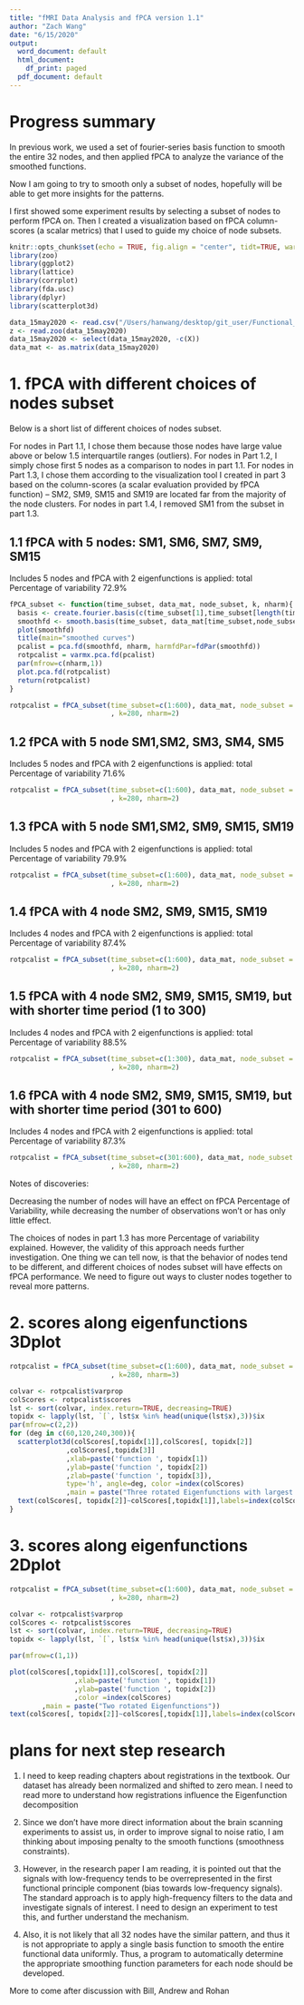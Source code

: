 ```yaml
---
title: "fMRI Data Analysis and fPCA version 1.1"
author: "Zach Wang"
date: "6/15/2020"
output:
  word_document: default
  html_document:
    df_print: paged
  pdf_document: default
---
```

# Progress summary
In previous work, we used a set of fourier-series basis function to smooth the entire 32 nodes, and then applied fPCA to analyze the variance of the smoothed functions. 

Now I am going to try to smooth only a subset of nodes, hopefully will be able to get more insights for the patterns. 

I first showed some experiment results by selecting a subset of nodes to perform fPCA on. 
Then I created a visualization based on fPCA column-scores (a scalar metrics) that I used to guide my choice of node subsets.


```r
knitr::opts_chunk$set(echo = TRUE, fig.align = "center", tidt=TRUE, warning = FALSE)
library(zoo)
library(ggplot2)
library(lattice)
library(corrplot)
library(fda.usc)
library(dplyr)
library(scatterplot3d)

data_15may2020 <- read.csv("/Users/hanwang/desktop/git_user/Functional_Data_Analysis/data_15may2020.csv", header=TRUE)
z <- read.zoo(data_15may2020)
data_15may2020 <- select(data_15may2020, -c(X))
data_mat <- as.matrix(data_15may2020)
```
# 1. fPCA with different choices of nodes subset
Below is a short list of different choices of nodes subset. 

For nodes in Part 1.1, I chose them because those nodes have large value above or below 1.5 interquartile ranges (outliers). For nodes in Part 1.2, I simply chose first 5 nodes as a comparison to nodes in part 1.1. For nodes in Part 1.3, I chose them according to the visualization tool I created in part 3 based on the column-scores (a scalar evaluation provided by fPCA function) -- SM2, SM9, SM15 and SM19 are located far from the majority of the node clusters. For nodes in part 1.4, I removed SM1 from the subset in part 1.3.

## 1.1 fPCA with 5 nodes: SM1, SM6, SM7, SM9, SM15
Includes 5 nodes and fPCA with 2 eigenfunctions is applied: total Percentage of variability 72.9%

```r
fPCA_subset <- function(time_subset, data_mat, node_subset, k, nharm){
  basis <- create.fourier.basis(c(time_subset[1],time_subset[length(time_subset)]), k)
  smoothfd <- smooth.basis(time_subset, data_mat[time_subset,node_subset], basis)$fd
  plot(smoothfd)
  title(main="smoothed curves")
  pcalist = pca.fd(smoothfd, nharm, harmfdPar=fdPar(smoothfd))
  rotpcalist = varmx.pca.fd(pcalist)
  par(mfrow=c(nharm,1))
  plot.pca.fd(rotpcalist)
  return(rotpcalist)
}

rotpcalist = fPCA_subset(time_subset=c(1:600), data_mat, node_subset = c(1,6,7,9,15)
                         , k=280, nharm=2)
```

## 1.2 fPCA with 5 node SM1,SM2, SM3, SM4, SM5

Includes 5 nodes and fPCA with 2 eigenfunctions is applied: total Percentage of variability 71.6%
```r
rotpcalist = fPCA_subset(time_subset=c(1:600), data_mat, node_subset = c(1,2,3,4,5)
                         , k=280, nharm=2)
```

## 1.3 fPCA with 5 node SM1,SM2, SM9, SM15, SM19

Includes 5 nodes and fPCA with 2 eigenfunctions is applied: total Percentage of variability 79.9%
```r
rotpcalist = fPCA_subset(time_subset=c(1:600), data_mat, node_subset = c(1,2,9,15,19)
                         , k=280, nharm=2)
```

## 1.4 fPCA with 4 node SM2, SM9, SM15, SM19

Includes 4 nodes and fPCA with 2 eigenfunctions is applied: total Percentage of variability 87.4%
```r
rotpcalist = fPCA_subset(time_subset=c(1:600), data_mat, node_subset = c(2,9,15,19)
                         , k=280, nharm=2)
```

## 1.5 fPCA with 4 node SM2, SM9, SM15, SM19, but with shorter time period (1 to 300)

Includes 4 nodes and fPCA with 2 eigenfunctions is applied: total Percentage of variability 88.5%
```r
rotpcalist = fPCA_subset(time_subset=c(1:300), data_mat, node_subset = c(2,9,15,19)
                         , k=280, nharm=2)
```

## 1.6 fPCA with 4 node SM2, SM9, SM15, SM19, but with shorter time period (301 to 600)

Includes 4 nodes and fPCA with 2 eigenfunctions is applied: total Percentage of variability 87.3%
```r
rotpcalist = fPCA_subset(time_subset=c(301:600), data_mat, node_subset = c(2,9,15,19)
                         , k=280, nharm=2)
```
Notes of discoveries: 

Decreasing the number of nodes will have an effect on fPCA Percentage of Variability, while decreasing the number of observations won't or has only little effect. 

The choices of nodes in part 1.3 has more Percentage of variability explained. However, the validity of this approach needs further investigation. One thing we can tell now, is that the behavior of nodes tend to be different, and different choices of nodes subset will have effects on fPCA performance. We need to figure out ways to cluster nodes together to reveal more patterns. 

# 2. scores along eigenfunctions 3Dplot 
```r
rotpcalist = fPCA_subset(time_subset=c(1:600), data_mat, node_subset = c(1:32)
                         , k=280, nharm=3)

colvar <- rotpcalist$varprop
colScores <- rotpcalist$scores
lst <- sort(colvar, index.return=TRUE, decreasing=TRUE)
topidx <- lapply(lst, `[`, lst$x %in% head(unique(lst$x),3))$ix
par(mfrow=c(2,2))
for (deg in c(60,120,240,300)){
  scatterplot3d(colScores[,topidx[1]],colScores[, topidx[2]]
              ,colScores[,topidx[3]]
              ,xlab=paste('function ', topidx[1])
              ,ylab=paste('function ', topidx[2])
              ,zlab=paste('function ', topidx[3]), 
              type='h', angle=deg, color =index(colScores)
              ,main = paste("Three rotated Eigenfunctions with largest scores, degree = ", deg))
  text(colScores[, topidx[2]]~colScores[,topidx[1]],labels=index(colScores),data=colScores, cex=0.9, font=2)
}
```

# 3. scores along eigenfunctions 2Dplot
```r
rotpcalist = fPCA_subset(time_subset=c(1:600), data_mat, node_subset = c(1:32)
                         , k=280, nharm=2)

colvar <- rotpcalist$varprop
colScores <- rotpcalist$scores
lst <- sort(colvar, index.return=TRUE, decreasing=TRUE)
topidx <- lapply(lst, `[`, lst$x %in% head(unique(lst$x),3))$ix

par(mfrow=c(1,1))

plot(colScores[,topidx[1]],colScores[, topidx[2]]
                ,xlab=paste('function ', topidx[1])
                ,ylab=paste('function ', topidx[2])
                ,color =index(colScores)
        ,main = paste("Two rotated Eigenfunctions"))
text(colScores[, topidx[2]]~colScores[,topidx[1]],labels=index(colScores),data=colScores, cex=0.9, font=2)
```


# plans for next step research

1. I need to keep reading chapters about registrations in the textbook. Our dataset has already been normalized and shifted to zero mean. I need to read more to understand how registrations influence the Eigenfunction decomposition

2. Since we don't have more direct information about the brain scanning experiments to assist us, in order to improve signal to noise ratio, I am thinking about imposing penalty to the smooth functions (smoothness constraints). 

3. However, in the research paper I am reading, it is pointed out that the signals with low-frequency tends to be overrepresented in the first functional principle component (bias towards low-frequency signals). The standard approach is to apply high-frequency filters to the data and investigate signals of interest. I need to design an experiment to test this, and further understand the mechanism.

4. Also, it is not likely that all 32 nodes have the similar pattern, and thus it is not appropriate to apply a single basis function to smooth the entire functional data uniformly. Thus, a program to automatically determine the appropriate smoothing function parameters for each node should be developed.

More to come after discussion with Bill, Andrew and Rohan
